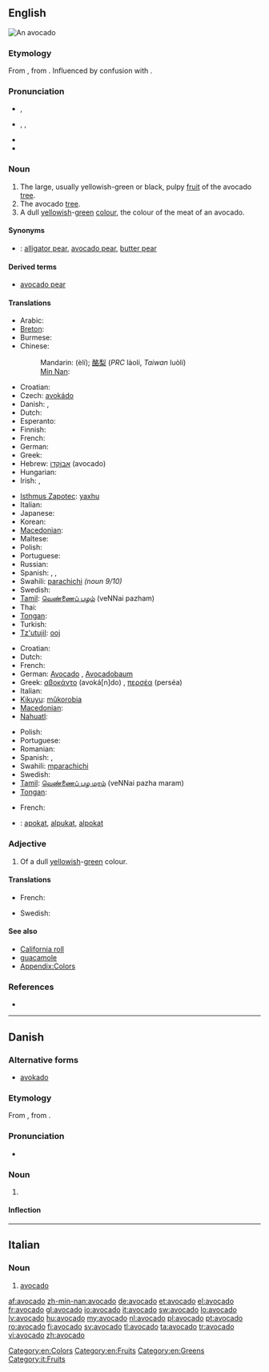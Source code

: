 {{also|Avocado}}
==English==
{{wikipedia}}
[[Image:Avocado.jpeg|thumb|An avocado]]
{{wikibooks|cookbook=avocado}}

===Etymology===
From  {{etyl|es}} {{term|aguacate}}, from {{etyl|nah}} {{term|ahuacatl|lang=nah}}.  Influenced by confusion with {{etyl|es}} {{term|abogado||lawyer}}.

===Pronunciation===
* {{a|UK}} {{IPA|/ævəˈkɑːdəʊ/}}, {{SAMPA|/{v@"kA:d@U/}}
* {{a|US}} {{enPR|ăvəkäʹdō}}, {{IPA|/ɑvəˈkɑdoʊ/|/ævəˈkɑdoʊ/}}, {{SAMPA|/Av@"kAdoU/|/{v@"kAdoU/}}
* {{audio|En-us-avocado.ogg|Audio (US)}}
* {{rhymes|ɑːdəʊ}}

===Noun===
{{en-noun|s|pl2=avocadoes|pl3=''rarely, the hypercorrect '''[[avocadi]]'''''}}

# The large, usually yellowish-green or black, pulpy [[fruit]] of the avocado [[tree]].
# The avocado [[tree]].
# A dull [[yellowish]]-[[green]] [[colour]], the colour of the meat of an avocado.
#: {{color panel|avocado|6D6937}}

====Synonyms====
* {{italbrac|fruit}}: [[alligator pear]], [[avocado pear]], [[butter pear]]

====Derived terms====
* [[avocado pear]]

====Translations====
{{trans-top|fruit}}
* Arabic: {{t|ar|أفوكادو|m|tr='afukaadu}}
* [[Breton]]: {{t|br|avoukez|p}}
* Burmese: {{t|my|ထောပတ်သီး|sc=Mymr}}
* Chinese:
*: Mandarin: {{zh-ts|鱷梨|鳄梨}} (èlí); [[酪梨]] (''PRC'' làolí, ''Taiwan'' luòlí)
*: [[Min Nan]]: {{tø|nan|阿姆咖摟|tr=a-bu-kha-lo|sc=Hans}}
* Croatian: {{t|hr|avokado}}
* Czech: [[avokádo]] {{n}}
* Danish: {{t-|da|avocado|c}}, {{t-|da|avokado|c}}
* Dutch: {{t+|nl|avocado|m}}
* Esperanto: {{t|eo|avokado}}
* Finnish: {{t+|fi|avokado}}
* French: {{t+|fr|avocat|m}}
* German: {{t+|de|Avocado|f}}
* Greek: {{t|el|αβοκάντο|n|tr=avokándo}}
* Hebrew: [[אבוקדו|אָבוֹקָדוֹ]] (avocado) {{m}}
* Hungarian: {{t+|hu|avokádó}}
* Irish: {{t-|ga|abhacád|m|xs=Irish}}, {{t|ga|piorra abhcóide|f|xs=Irish}}
{{trans-mid}}
* [[Isthmus Zapotec]]: [[yaxhu]]
* Italian: {{t+|it|avocado|m}}
* Japanese: {{t-|ja|アボカド|tr=abokado}}
* Korean: {{t|ko|아보카도|tr=abokado|sc=Hang}}
* [[Macedonian]]: {{t-|mk|авокадо|n|tr=avokádo}}
* Maltese: {{t-|mt|avokado|m|xs=Maltese}}
* Polish: {{t-|pl|awokado|n}}
* Portuguese: {{t+|pt|abacate|m}}
* Russian: {{t+|ru|авокадо|n|tr=avokádo}} {{qualifier|indeclinable}}
* Spanish: {{t+|es|aguacate|m}}, {{t+|es|palta|f}} {{qualifier|Argentina|Bolivia|Chile|Ecuador|Paraguay|Uruguay}}, {{t-|es|cura|f}} {{qualifier|Colombia|dated}}
* Swahili: [[parachichi]] ''(noun 9/10)''
* Swedish: {{t+|sv|avokado}}
* [[Tamil]]: [[வெண்ணைப் பழம்]] (veNNai pazham)
* Thai: {{t|th|อาโวคาโด|tr=aawohkhaadoh }}
* [[Tongan]]: {{t|to|'âvoka}}
* Turkish: {{t+|tr|avokado}}
* [[Tz'utujil]]: [[ooj]]
{{trans-bottom}}

{{trans-top|tree}}
* Croatian: {{t|hr|avokado}}
* Dutch: {{t+|nl|avocadoboom|m}}
* French: {{t+|fr|avocatier|m}}
* German: [[Avocado]] {{f}}, [[Avocadobaum]] {{m}}
* Greek: [[αβοκάντο]] (avoká[n]do) {{n}}, [[περσέα]] (perséa) {{m}}
* Italian: {{t+|it|avocado|m}}
* [[Kikuyu]]: [[mûkorobia]]
* [[Macedonian]]: {{t-|mk|авокадо|n|tr=avokádo}}
* [[Nahuatl]]: {{t-|nah|ahuacatl|xs=Nahuatl}}
{{trans-mid}}
* Polish: {{t-|pl|awokado|n}}
* Portuguese: {{t+|pt|abacateiro|m}}
* Romanian: {{t+|ro|avocado|n}}
* Spanish: {{t+|es|aguacate|m}}, {{t-|es|palto|m}}
* Swahili: [[mparachichi]]
* Swedish: {{t|sv|avokadoträd|n}}
* [[Tamil]]: [[வெண்ணைப் பழ மரம்]] (veNNai pazha maram)
* [[Tongan]]: {{t|to|'âvoka}}
{{trans-bottom}}

{{trans-top|colour}}
* French: {{t+|fr|avocat|m}}
{{trans-mid}}
{{trans-bottom}}

{{checktrans-top}}
<!--Remove this section once all of the translations below have been moved into the tables above.-->
* {{ttbc|id}}: [[apokat]], [[alpukat]], [[alpokat]]
{{trans-bottom}}

===Adjective===
{{en-adj|-}}

# Of a dull [[yellowish]]-[[green]] colour.

====Translations====
{{trans-top|Avocado-coloured}}
* French: {{t+|fr|avocat|m}}
{{trans-mid}}
* Swedish: {{t|sv|avokadofärgad}}
{{trans-bottom}}

====See also====
* [[California roll]]
* [[guacamole]]
* [[Appendix:Colors]]

===References===
* {{R:BBS}}

[[Category:en:Colors]]
[[Category:en:Fruits]]
[[Category:en:Greens]]

----

==Danish==
{{wikipedia|lang=da}}

===Alternative forms===
* [[avokado]]

===Etymology===
From {{etyl|es|da}} {{term|aguacate|lang=es}}, from {{etyl|nah|da}} {{term|ahuacatl|āhuacatl|testicle, avocado|lang=nah}}.

===Pronunciation===
* {{IPA|/avokaːdo/|[avoˈkʰæːd̥o]|lang=da}}

===Noun===
{{da-noun|en|er}}

# {{l|en|avocado}}

====Inflection====
{{da-noun-infl|en|er}}

----

==Italian==

===Noun===
{{it-noun|avocad|m|o|i}}

# [[#English|avocado]]

[[Category:it:Fruits]]

[[af:avocado]]
[[zh-min-nan:avocado]]
[[de:avocado]]
[[et:avocado]]
[[el:avocado]]
[[fr:avocado]]
[[gl:avocado]]
[[io:avocado]]
[[it:avocado]]
[[sw:avocado]]
[[lo:avocado]]
[[lv:avocado]]
[[hu:avocado]]
[[my:avocado]]
[[nl:avocado]]
[[pl:avocado]]
[[pt:avocado]]
[[ro:avocado]]
[[fi:avocado]]
[[sv:avocado]]
[[tl:avocado]]
[[ta:avocado]]
[[tr:avocado]]
[[vi:avocado]]
[[zh:avocado]]